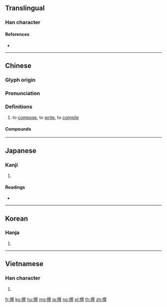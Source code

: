 ==Translingual==

===Han character===
{{Han char|rn=64|rad=手|as=12|sn=15|four=57081|canj=QRUC|ids=⿰扌巽}}

====References====
* {{Han ref|kx=0456.230|dkj=12753|dj=0805.160|hdz=31964.030|uh=64B0|ud=25776|bh=BCB6|bd=48310}}

----

==Chinese==
{{zh-forms}}

===Glyph origin===
{{Han etym}}

===Pronunciation===
{{zh-pron
|m=zhuàn
|c=zaan6,zaan3
|mc=y
|oc=y
|ma=
|cat=n
}}

===Definitions===
{{zh-hanzi}}

# to [[compose]], to [[write]], to [[compile]]

====Compounds====
{{zh-der|修撰|憑空杜撰|撰寫|撰文|撰次|撰稿|撰稿人|撰著|撰述|撰錄|杜撰|結撰|編撰|自撰}}

----

==Japanese==

===Kanji===
{{ja-kanji|grade=|rs=手12}}

# {{defn|lang=ja|sort=手12}}

====Readings====
* {{ja-readings|goon=[[せん]] (sen), [[ぜん]] (zen)|kanon=[[さん]] (san), [[せん]] (sen)|kanyoon=[[せん]] (sen)|kun=[[えらぶ]] (erabu)}}

----

==Korean==

===Hanja===
{{ko-hanja|hangeul=[[찬]], [[천]]|eumhun=|rv=chan, cheon|mr=ch'an, ch'ŏn|y=chan, chen}}

# {{defn|lang=ko|sort=手12}}

----

==Vietnamese==

===Han character===
{{vi-hantu|[[soạn]], [[chọn]], [[chộn]], [[dọn]], [[dốn]], [[rộn]], [[soảng]], [[soạng]]|rs=手12}}

# {{defn|lang=vi}}

[[fr:撰]]
[[ko:撰]]
[[hu:撰]]
[[mg:撰]]
[[ja:撰]]
[[no:撰]]
[[pl:撰]]
[[th:撰]]
[[zh:撰]]